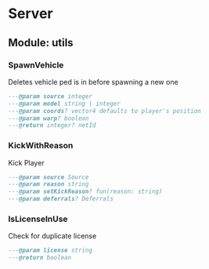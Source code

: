 # Server

## Module: utils


### SpawnVehicle
Deletes vehicle ped is in before spawning a new one

```lua
---@param source integer
---@param model string | integer
---@param coords? vector4 defaults to player's position
---@param warp? boolean
---@return integer? netId
```


### KickWithReason
Kick Player

```lua
---@param source Source
---@param reason string
---@param setKickReason? fun(reason: string)
---@param deferrals? Deferrals
```


### IsLicenseInUse
Check for duplicate license

```lua
---@param license string
---@return boolean
```